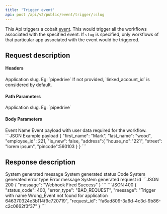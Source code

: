 ```yaml
---
title: 'Trigger event'
api: post /api/v2/public/event/trigger/:slug
---
```


This Api triggers a cobalt [event](https://app.gocobalt.io/your-app#:~:text=Add%20events%20to%20send%20data%20from%20your%20app%20to%20other%20apps). This would trigger
all the workflows associated with the specified event. If `slug` is specified, only workflows of that particular app associated with the event would be triggered.

## Request description
#### Headers
<ParamField header="linked_account_id" type="string" required>
  Application slug. Eg: `pipedrive`
</ParamField>

<ParamField header="config_id" type="string">
  If not provided, `linked_account_id` is considered by default.
</ParamField>

#### Path Parameters
<ParamField path="slug" type="string">
  Application slug. Eg: `pipedrive`
</ParamField>

#### Body Parameters
<ParamField body="event" type="string" required>
  Event Name
</ParamField>

<ParamField body="payload" type="object">
  Event payload with user data required for the workflow.
  ```JSON Example payload
    {
      "first_name": "Mark",
      "last_name": "wood",
      "employee_id": 221,
      "is_new": false,
      "address":{
        "house_no":"221",
        "street": "lorem ipsum",
        "pincode":560103
      }
    }
  ```
</ParamField>

## Response description

<Tabs>
  <Tab title="200">
    <ResponseField name="message" type="string">
      System generated message
    </ResponseField>
  </Tab>
  <Tab title="400">
    <ResponseField name="status_code" type="integer">
    System generated status Code
    </ResponseField>
    <ResponseField name="error_type" type="string">
    System generated error type
    </ResponseField>
    <ResponseField name="message" type="string">
    Error message
    </ResponseField>
    <ResponseField name="request_id" type="string">
    System generated request id
    </ResponseField>
  </Tab>
</Tabs>

<ResponseExample>
```JSON 200
{
    "message": "Webhook Fired Success"
}
```
```JSON 400
{
    "status_code": 400,
    "error_type": "BAD_REQUEST",
    "message": "Trigger with name Wrong_Event not found for application 646370324e3b114f9c720719",
    "request_id": "fa6ad809-3a6d-4c3d-9b86-c2c0662f3f37"
}
```
</ ResponseExample>